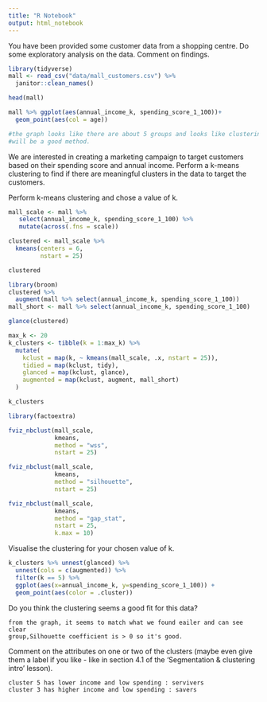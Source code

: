 ```yaml
---
title: "R Notebook"
output: html_notebook
---
```

You have been provided some customer data from a shopping centre. Do some exploratory analysis on the data. Comment on findings.
```r
library(tidyverse)
mall <- read_csv("data/mall_customers.csv") %>% 
  janitor::clean_names()

head(mall)
```

```r
mall %>% ggplot(aes(annual_income_k, spending_score_1_100))+
  geom_point(aes(col = age))

#the graph looks like there are about 5 groups and looks like clustering 
#will be a good method.
```

We are interested in creating a marketing campaign to target customers based on their spending score and annual income. Perform a k-means clustering to find if there are meaningful clusters in the data to target the customers.

Perform k-means clustering and chose a value of k.
```r
mall_scale <- mall %>% 
   select(annual_income_k, spending_score_1_100) %>% 
   mutate(across(.fns = scale))
```

```r
clustered <- mall_scale %>% 
  kmeans(centers = 6,
         nstart = 25)

clustered

library(broom)
clustered %>% 
  augment(mall %>% select(annual_income_k, spending_score_1_100))
mall_short <- mall %>% select(annual_income_k, spending_score_1_100)
```

```r
glance(clustered)

```
```r
max_k <- 20
k_clusters <- tibble(k = 1:max_k) %>% 
  mutate(
    kclust = map(k, ~ kmeans(mall_scale, .x, nstart = 25)),
    tidied = map(kclust, tidy),
    glanced = map(kclust, glance),
    augmented = map(kclust, augment, mall_short)
  )

k_clusters
```
```r
library(factoextra)
```

```r
fviz_nbclust(mall_scale,
             kmeans,
             method = "wss",
             nstart = 25)

fviz_nbclust(mall_scale, 
             kmeans, 
             method = "silhouette", 
             nstart = 25)

fviz_nbclust(mall_scale, 
             kmeans, 
             method = "gap_stat", 
             nstart = 25, 
             k.max = 10)
```


Visualise the clustering for your chosen value of k.
```r
k_clusters %>% unnest(glanced) %>% 
  unnest(cols = c(augmented)) %>%
  filter(k == 5) %>%
  ggplot(aes(x=annual_income_k, y=spending_score_1_100)) +
  geom_point(aes(color = .cluster))
```

Do you think the clustering seems a good fit for this data?

```
from the graph, it seems to match what we found eailer and can see clear 
group,Silhouette coefficient is > 0 so it's good. 
```

Comment on the attributes on one or two of the clusters (maybe even give them a label if you like - like in section 4.1 of the ‘Segmentation & clustering intro’ lesson).
```
cluster 5 has lower income and low spending : servivers 
cluster 3 has higher income and low spending : savers 
```

